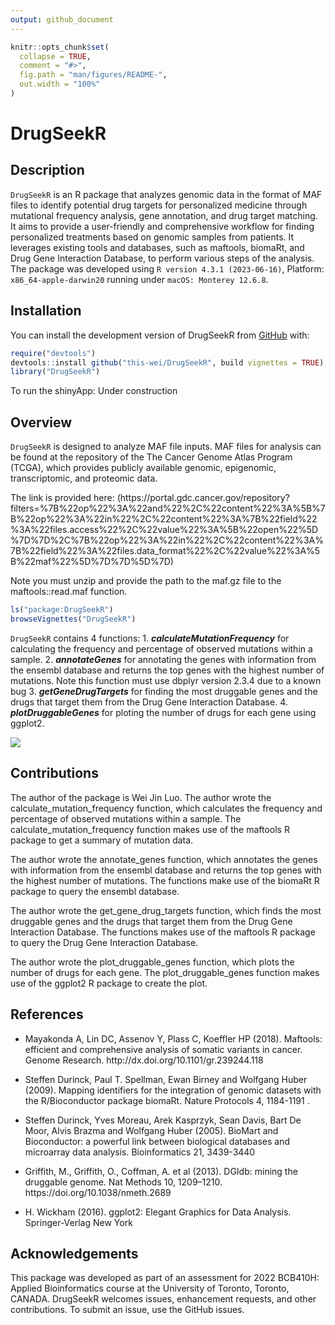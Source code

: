 ```yaml
---
output: github_document
---
```


<!-- README.md is generated from README.Rmd. Please edit that file -->

```r
knitr::opts_chunk$set(
  collapse = TRUE,
  comment = "#>",
  fig.path = "man/figures/README-",
  out.width = "100%"
)
```

# DrugSeekR

<!-- badges: start -->
<!-- badges: end -->

## Description
`DrugSeekR` is an R package that analyzes genomic data in the format of MAF files to identify potential drug targets for personalized medicine through mutational frequency analysis, gene annotation, and drug target matching. It aims to provide a user-friendly and comprehensive workflow for finding personalized treatments based on genomic samples from patients. It leverages existing tools and databases, such as maftools, biomaRt, and Drug Gene Interaction Database, to perform various steps of the analysis. The package was developed using `R version 4.3.1 (2023-06-16)`, Platform: `x86_64-apple-darwin20` running under `macOS: Monterey 12.6.8`.

## Installation

You can install the development version of DrugSeekR from
[GitHub](https://github.com/) with:

``` r
require("devtools")
devtools::install github("this-wei/DrugSeekR", build vignettes = TRUE)
library("DrugSeekR")
```

To run the shinyApp:
Under construction

## Overview
`DrugSeekR` is designed to analyze MAF file inputs. MAF files for analysis can be found at the repository of the The Cancer Genome Atlas Program (TCGA),
which provides publicly available genomic, epigenomic, transcriptomic, and proteomic data.

The link is provided here:
(https://portal.gdc.cancer.gov/repository?filters=%7B%22op%22%3A%22and%22%2C%22content%22%3A%5B%7B%22op%22%3A%22in%22%2C%22content%22%3A%7B%22field%22%3A%22files.access%22%2C%22value%22%3A%5B%22open%22%5D%7D%7D%2C%7B%22op%22%3A%22in%22%2C%22content%22%3A%7B%22field%22%3A%22files.data_format%22%2C%22value%22%3A%5B%22maf%22%5D%7D%7D%5D%7D)

Note you must unzip and provide the path to the maf.gz file to the maftools::read.maf function.

``` r
ls("package:DrugSeekR")
browseVignettes("DrugSeekR")
```

`DrugSeekR` contains 4 functions:
1. ***calculateMutationFrequency*** for calculating the frequency and percentage of observed mutations within a sample.
2. ***annotateGenes*** for annotating the genes with information from the ensembl database and returns the top genes with the highest number of mutations. Note this function must use dbplyr version 2.3.4 due to a known bug
3. ***getGeneDrugTargets*** for finding the most druggable genes and the drugs that target them from the Drug Gene Interaction Database.
4. ***plotDruggableGenes*** for ploting the number of drugs for each gene using ggplot2.

![](./inst/extdata/bch_workflow.png)

## Contributions
The author of the package is Wei Jin Luo. The author wrote the calculate_mutation_frequency function, which calculates the frequency and percentage of observed mutations within a sample. The calculate_mutation_frequency function makes use of the maftools R package to get a summary of mutation data.

The author wrote the annotate_genes function, which annotates the genes with information from the ensembl database and returns the top genes with the highest number of mutations. The functions make use of the biomaRt R package to query the ensembl database.

The author wrote the get_gene_drug_targets function, which finds the most druggable genes and the drugs that target them from the Drug Gene Interaction Database. The functions makes use of the maftools R package to query the Drug Gene Interaction Database.

The author wrote the plot_druggable_genes function, which plots the number of drugs for each gene. The plot_druggable_genes function makes use of the ggplot2 R package to create the plot.

## References
- Mayakonda A, Lin DC, Assenov Y, Plass C, Koeffler HP (2018). Maftools: efficient and comprehensive analysis of somatic variants in cancer. Genome Research. http://dx.doi.org/10.1101/gr.239244.118

- Steffen Durinck, Paul T. Spellman, Ewan Birney and Wolfgang Huber (2009). Mapping identifiers for the integration of genomic datasets with the R/Bioconductor package biomaRt.  Nature Protocols 4, 1184-1191 .

- Steffen Durinck, Yves Moreau, Arek Kasprzyk, Sean Davis, Bart De Moor, Alvis Brazma and Wolfgang Huber (2005). BioMart and Bioconductor: a powerful link between biological databases and microarray data analysis. Bioinformatics 21, 3439-3440 

- Griffith, M., Griffith, O., Coffman, A. et al (2013). DGIdb: mining the druggable genome. Nat Methods 10, 1209–1210. https://doi.org/10.1038/nmeth.2689

- H. Wickham (2016). ggplot2: Elegant Graphics for Data Analysis. Springer-Verlag New York

## Acknowledgements
This package was developed as part of an assessment for 2022
BCB410H: Applied Bioinformatics course at the University of
Toronto, Toronto, CANADA. DrugSeekR welcomes issues,
enhancement requests, and other contributions. To submit an issue,
use the GitHub issues.

